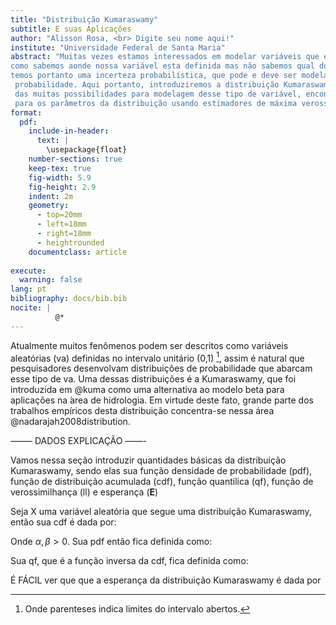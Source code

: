 ```yaml
---
title: "Distribuição Kumaraswamy"
subtitle: E suas Aplicações
author: "Alisson Rosa, <br> Digite seu nome aqui!"
institute: "Universidade Federal de Santa Maria"
abstract: "Muitas vezes estamos interessados em modelar variáveis que estão definidas   entre zero e um,
como sabemos aonde nossa variável esta definida mas não sabemos qual dos valores será observado,
temos portanto uma incerteza probabilística, que pode e deve ser modelada por medidas de
 probabilidade. Aqui portanto, introduziremos a distribuição Kumaraswamy, que é uma
 das muitas possibilidades para modelagem desse tipo de variável, encontraremos estimativas 
 para os parâmetros da distribuição usando estimadores de máxima verossimilhança blah blah."
format: 
  pdf:
    include-in-header: 
      text: |
        \usepackage{float}
    number-sections: true
    keep-tex: true
    fig-width: 5.9
    fig-height: 2.9
    indent: 2m
    geometry:
      - top=20mm
      - left=18mm
      - right=18mm
      - heightrounded
    documentclass: article
      
execute:
  warning: false
lang: pt
bibliography: docs/bib.bib
nocite: |
          @*
---
```



\section{\centering Introdução}

Atualmente muitos fenômenos podem ser descritos como variáveis aleatórias (va) definidas no intervalo unitário (0,1) ^[Onde parenteses indica limites  do intervalo abertos.], assim é natural que pesquisadores desenvolvam distribuições de probabilidade que abarcam esse tipo de va. Uma dessas distribuições é a Kumaraswamy, que foi introduzida em @kuma como uma alternativa ao
modelo beta para aplicações na ́area de hidrologia. Em virtude deste fato, grande parte dos trabalhos
empíricos desta distribuição concentra-se nessa área @nadarajah2008distribution.

-------- DADOS EXPLICAÇÃO -------


\section{\centering A distribuição Kumaraswamy}

Vamos nessa seção introduzir quantidades básicas da distribuição Kumaraswamy, sendo elas sua função densidade de probabilidade (pdf), função de distribuição acumulada (cdf), função quantilica (qf), função de verossimilhança (ll) e esperança (**E**)

\subsection{Quantidade Básicas}

Seja X uma variável aleatória que segue uma distribuição Kumaraswamy, então sua cdf é dada por:

\begin{align}
F(x;\alpha, \beta) = 1 - (1 - x^\alpha)^\beta,  \quad 0 < x< 1
\end{align}

Onde $\alpha, \beta > 0$. Sua pdf então fica definida como:

\begin{align}
f(x;\alpha, \beta) = \dfrac{dF}{dx} =\alpha\beta x^{\alpha - 1}(1 - x^\alpha)^{\beta  - 1}, \quad 0 < x< 1
\end{align}

Sua qf, que é  a função inversa da cdf, fica definida como:

\begin{align}
Q(u;\alpha, \beta) = \bigg(1 - (1 - u)^{1/\beta}\bigg)^{\dfrac{1}{\alpha}}, \quad 0<u<1
\end{align}

É FÁCIL ver que que a esperança da distribuição Kumaraswamy é dada por  

\begin{align}
\text{E}(X) = \dfrac{\beta\Gamma\bigg(1 + \dfrac{1}{\alpha}\bigg)\Gamma(\beta)}{\Gamma\bigg(1 + \dfrac{1}{\alpha} + \beta\bigg)}
\end{align}
\subsection{Algumas aplicações}



\section{\centering Análise Inicial}

\subsection{Apresentação dos dados}


\subsection{Medidas Básicas}


\section{\centering Ajuste do Modelo}

\subsection{Breve Aplicação}

\section{\centering Conclusão}


\section{\centering Referências}